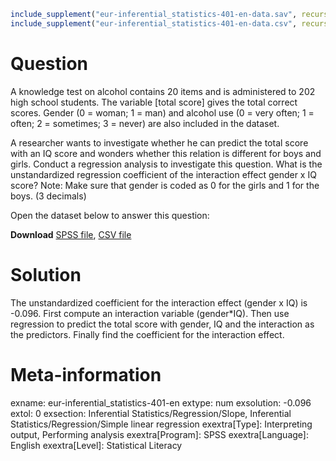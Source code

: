 ```r
include_supplement("eur-inferential_statistics-401-en-data.sav", recursive = TRUE)
include_supplement("eur-inferential_statistics-401-en-data.csv", recursive = TRUE)
```

Question
========
A knowledge test on alcohol contains 20 items and is administered to 202 high school students. The variable [total score] gives the total correct scores. Gender (0 = woman; 1 = man) and alcohol use (0 = very often; 1 = often; 2 = sometimes; 3 = never) are also included in the dataset. 

A researcher wants to investigate whether he can predict the total score with an IQ score and wonders whether this relation is different for boys and girls. Conduct a regression analysis to investigate this question. What is the unstandardized regression coefficient of the interaction effect gender x IQ score? Note: Make sure that gender is coded as 0 for the girls and 1 for the boys. (3 decimals)

Open the dataset below to answer this question:

**Download** [SPSS file](eur-inferential_statistics-401-en-data.sav), [CSV file](eur-inferential_statistics-401-en-data.csv)


Solution
========
The unstandardized coefficient for the interaction effect (gender x IQ) is -0.096. First compute an interaction variable (gender*IQ). Then use regression to predict the total score with gender, IQ and the interaction as the predictors. Finally find the coefficient for the interaction effect.


Meta-information
================
exname: eur-inferential_statistics-401-en
extype: num
exsolution: -0.096
extol: 0
exsection: Inferential Statistics/Regression/Slope, Inferential Statistics/Regression/Simple linear regression
exextra[Type]: Interpreting output, Performing analysis
exextra[Program]: SPSS
exextra[Language]: English
exextra[Level]: Statistical Literacy
